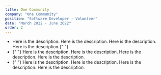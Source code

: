 ```yaml
---
title: One Community
company: "One Community"
position: "Software Developer - Volunteer"
date: "March 2022 - June 2022"
order: 2
---
```


<ul>
  <li>
    Here is the description. Here is the description. Here is the description.
    Here is the description.{" "}
  </li>
  <li>
    {" "}
    Here is the description. Here is the description. Here is the description. Here
    is the description.
  </li>
  <li>
    {" "}
    Here is the description. Here is the description. Here is the description. Here
    is the description.
  </li>
</ul>
